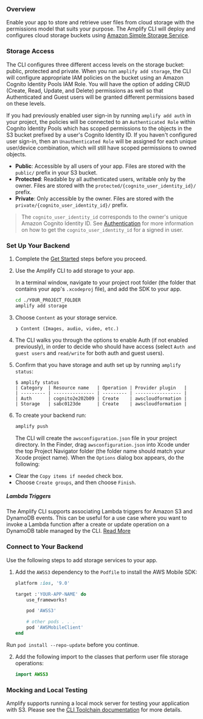 ### Overview

Enable your app to store and retrieve user files from cloud storage with the permissions model that suits your purpose. The Amplify CLI will deploy and configures cloud storage buckets using [Amazon Simple Storage Service](http://docs.aws.amazon.com/AmazonS3/latest/dev/).

### Storage Access

The CLI configures three different access levels on the storage bucket: public, protected and private. When you run `amplify add storage`, the CLI will configure appropriate IAM policies on the bucket using an Amazon Cognito Identity Pools IAM Role. You will have the option of adding CRUD (Create, Read, Update, and Delete) permissions as well so that Authenticated and Guest users will be granted different permissions based on these levels.

If you had previously enabled user sign-in by running `amplify add auth` in your project, the policies will be connected to an `Authenticated Role` within Cognito Identity Pools which has scoped permissions to the objects in the S3 bucket prefixed by a user's Cognito Identity ID. If you haven't configured user sign-in, then an `Unauthenticated Role` will be assigned for each unique user/device combination, which will still have scoped permissions to owned objects.

* **Public**: Accessible by all users of your app. Files are stored with the `public/` prefix in your S3 bucket.
* **Protected**: Readable by all authenticated users, writable only by the owner. Files are stored with the `protected/{cognito_user_identity_id}/` prefix.
* **Private**: Only accessible by the owner. Files are stored with the `private/{cognito_user_identity_id}/` prefix.

> The `cognito_user_identity_id` corresponds to the owner's unique Amazon Cognito Identity ID. See [Authentication](/sdk/auth/working-with-api#utility-properties) for more information on how to get the `cognito_user_identity_id` for a signed in user.
 
### Set Up Your Backend

1. Complete the [Get Started](/start) steps before you proceed.

2. Use the Amplify CLI to add storage to your app.

    In a terminal window, navigate to your project root folder (the folder that contains your app's `.xcodeproj` file), and add the SDK to your app.

    ```bash
    cd ./YOUR_PROJECT_FOLDER
    amplify add storage
    ```

3.  Choose `Content` as your storage service.

    ```console
    ❯ Content (Images, audio, video, etc.)
    ```

4. The CLI walks you through the options to enable Auth (if not enabled previously), in order to decide who should have access (select `Auth and guest users` and `read/write` for both auth and guest users).

5. Confirm that you have storage and auth set up by running `amplify status`:

    ```console
    $ amplify status
    | Category  | Resource name   | Operation | Provider plugin   |
    | --------- | --------------- | --------- | ----------------- |
    | Auth      | cognito2e202b09 | Create    | awscloudformation |
    | Storage   | sabc0123de      | Create    | awscloudformation |
    ```

6. To create your backend run:

    ```bash
    amplify push
    ```

    The CLI will create the `awsconfiguration.json` file in your project directory. In the Finder, drag `awsconfiguration.json` into Xcode under the top Project Navigator folder (the folder name should match your Xcode project name). When the `Options` dialog box appears, do the following:

* Clear the `Copy items if needed` check box.
* Choose `Create groups`, and then choose `Finish`.

##### Lambda Triggers
The Amplify CLI supports associating Lambda triggers for Amazon S3 and DynamoDB events. This can be useful for a use case where you want to invoke a Lambda function after a create or update operation on a DynamoDB table managed by the CLI. [Read More](/cli/usage/lambda-triggers#s3-lambda-triggers)

### Connect to Your Backend

Use the following steps to add storage services to your app.

1. Add the `AWSS3` dependency to the `Podfile` to install the AWS Mobile SDK:

    ```ruby
    platform :ios, '9.0'

    target :'YOUR-APP-NAME' do
        use_frameworks!

        pod 'AWSS3'

        # other pods . . .
        pod 'AWSMobileClient'
    end
    ```

Run `pod install --repo-update` before you continue.

2. Add the following import to the classes that perform user file storage operations:

    ```swift
    import AWSS3
    ```

### Mocking and Local Testing

Amplify supports running a local mock server for testing your application with S3. Please see the [CLI Toolchain documentation](/cli/usage/mock) for more details.
